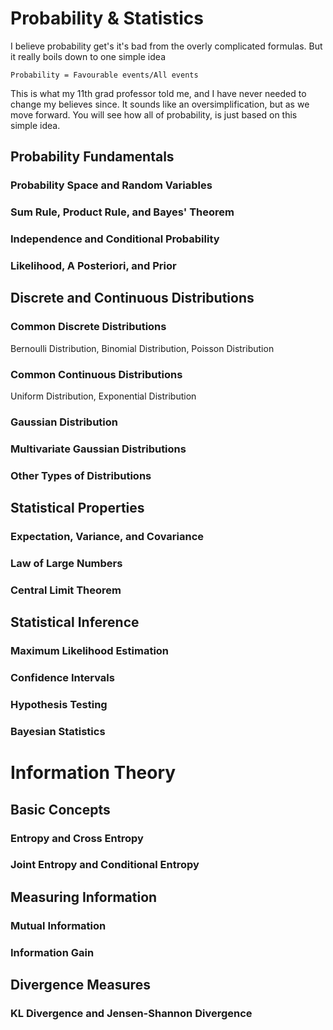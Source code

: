 # Probability & Statistics

I believe probability get's it's bad from the overly complicated formulas. But it really boils down to one simple idea 

`
Probability = Favourable events/All events
`

This is what my 11th grad professor told me, and I have never needed to change my believes since. It sounds like an oversimplification, but as we move forward.
You will see how all of probability, is just based on this simple idea. 

## Probability Fundamentals

### Probability Space and Random Variables

### Sum Rule, Product Rule, and Bayes' Theorem

### Independence and Conditional Probability

### Likelihood, A Posteriori, and Prior

## Discrete and Continuous Distributions

### Common Discrete Distributions

Bernoulli Distribution, Binomial Distribution, Poisson Distribution

### Common Continuous Distributions

Uniform Distribution, Exponential Distribution

### Gaussian Distribution

### Multivariate Gaussian Distributions

### Other Types of Distributions

## Statistical Properties

### Expectation, Variance, and Covariance

### Law of Large Numbers

### Central Limit Theorem

## Statistical Inference

### Maximum Likelihood Estimation

### Confidence Intervals

### Hypothesis Testing

### Bayesian Statistics

# Information Theory

## Basic Concepts

### Entropy and Cross Entropy

### Joint Entropy and Conditional Entropy

## Measuring Information

### Mutual Information

### Information Gain

## Divergence Measures

### KL Divergence and Jensen-Shannon Divergence